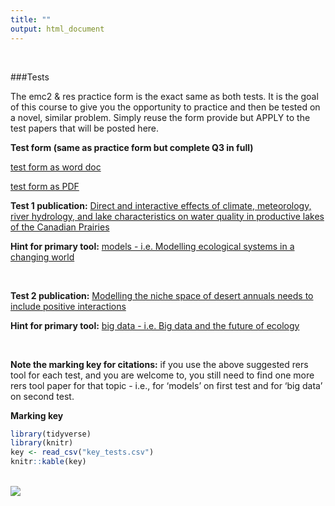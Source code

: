 ```yaml
---
title: ""
output: html_document
---
```

<br>

###Tests  

The emc2 & res practice form is the exact same as both tests.  It is the goal of this course to give you the opportunity to practice and then be tested on a novel, similar problem.  Simply reuse the form provide but APPLY to the test papers that will be posted here.

**Test form (same as practice form but complete Q3 in full)**  

[test form as word doc](https://github.com/cjlortie/bio4enviro/blob/master/BIOL4265_emc2.docx)  

[test form as PDF](https://github.com/cjlortie/bio4enviro/blob/master/emc2.pdf)  



**Test 1 publication:** [Direct and interactive effects of climate, meteorology, river hydrology, and lake characteristics on water quality in productive lakes of the Canadian Prairies](http://www.nrcresearchpress.com/doi/10.1139/cjfas-2016-0520#.W6U4zS-ZMWp)  

**Hint for primary tool:** [models - i.e. Modelling ecological systems in a changing world](https://www.ncbi.nlm.nih.gov/pmc/articles/PMC3223798/)  

<br>  

**Test 2 publication:** [Modelling the niche space of desert annuals needs to include positive interactions](https://onlinelibrary.wiley.com/doi/abs/10.1111/oik.04688)  

**Hint for primary tool:** [big data - i.e. Big data and the future of ecology](https://esajournals.onlinelibrary.wiley.com/doi/abs/10.1890/120103)  

<br>  

**Note the marking key for citations:** if you use the above suggested rers tool for each test, and you are welcome to, you still need to find one more rers tool paper for that topic - i.e., for 'models' on first test and for 'big data' on second test.  


**Marking key**  
```r
library(tidyverse)
library(knitr)
key <- read_csv("key_tests.csv")
knitr::kable(key)

```

<br>
![](./quidditch.png)  
<br>  